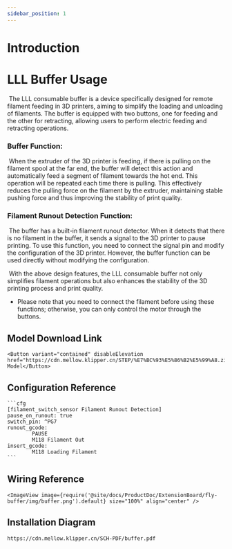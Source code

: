 ```yaml
---
sidebar_position: 1
---
```




# Introduction

# LLL Buffer Usage

​	The LLL consumable buffer is a device specifically designed for remote filament feeding in 3D printers, aiming to simplify the loading and unloading of filaments. The buffer is equipped with two buttons, one for feeding and the other for retracting, allowing users to perform electric feeding and retracting operations.

### Buffer Function:

​	When the extruder of the 3D printer is feeding, if there is pulling on the filament spool at the far end, the buffer will detect this action and automatically feed a segment of filament towards the hot end. This operation will be repeated each time there is pulling. This effectively reduces the pulling force on the filament by the extruder, maintaining stable pushing force and thus improving the stability of print quality.

### Filament Runout Detection Function:

​	The buffer has a built-in filament runout detector. When it detects that there is no filament in the buffer, it sends a signal to the 3D printer to pause printing. To use this function, you need to connect the signal pin and modify the configuration of the 3D printer. However, the buffer function can be used directly without modifying the configuration.

​	With the above design features, the LLL consumable buffer not only simplifies filament operations but also enhances the stability of the 3D printing process and print quality.

* Please note that you need to connect the filament before using these functions; otherwise, you can only control the motor through the buttons.

## Model Download Link

    <Button variant="contained" disableElevation href="https://cdn.mellow.klipper.cn/STEP/%E7%BC%93%E5%86%B2%E5%99%A8.zip">Buffer Model</Button>

## Configuration Reference

    ```cfg
    [filament_switch_sensor Filament Runout Detection]
    pause_on_runout: true
    switch_pin: ^PG7
    runout_gcode:
            PAUSE
            M118 Filament Out
    insert_gcode:
            M118 Loading Filament
    ```

## Wiring Reference

    <ImageView image={require('@site/docs/ProductDoc/ExtensionBoard/fly-buffer/img/buffer.png').default} size="100%" align="center" />

## Installation Diagram

```bash
https://cdn.mellow.klipper.cn/SCH-PDF/buffer.pdf
```
